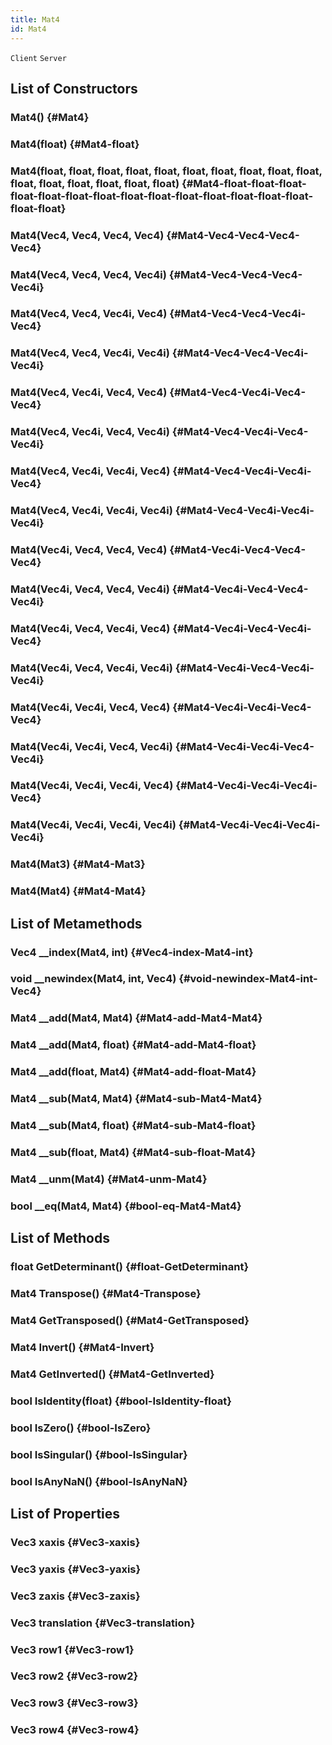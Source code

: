 ```yaml
---
title: Mat4
id: Mat4
---
```

`Client`
`Server`

## List of Constructors

### Mat4() {#Mat4}

### Mat4(float) {#Mat4-float}

### Mat4(float, float, float, float, float, float, float, float, float, float, float, float, float, float, float, float) {#Mat4-float-float-float-float-float-float-float-float-float-float-float-float-float-float-float-float}

### Mat4(Vec4, Vec4, Vec4, Vec4) {#Mat4-Vec4-Vec4-Vec4-Vec4}

### Mat4(Vec4, Vec4, Vec4, Vec4i) {#Mat4-Vec4-Vec4-Vec4-Vec4i}

### Mat4(Vec4, Vec4, Vec4i, Vec4) {#Mat4-Vec4-Vec4-Vec4i-Vec4}

### Mat4(Vec4, Vec4, Vec4i, Vec4i) {#Mat4-Vec4-Vec4-Vec4i-Vec4i}

### Mat4(Vec4, Vec4i, Vec4, Vec4) {#Mat4-Vec4-Vec4i-Vec4-Vec4}

### Mat4(Vec4, Vec4i, Vec4, Vec4i) {#Mat4-Vec4-Vec4i-Vec4-Vec4i}

### Mat4(Vec4, Vec4i, Vec4i, Vec4) {#Mat4-Vec4-Vec4i-Vec4i-Vec4}

### Mat4(Vec4, Vec4i, Vec4i, Vec4i) {#Mat4-Vec4-Vec4i-Vec4i-Vec4i}

### Mat4(Vec4i, Vec4, Vec4, Vec4) {#Mat4-Vec4i-Vec4-Vec4-Vec4}

### Mat4(Vec4i, Vec4, Vec4, Vec4i) {#Mat4-Vec4i-Vec4-Vec4-Vec4i}

### Mat4(Vec4i, Vec4, Vec4i, Vec4) {#Mat4-Vec4i-Vec4-Vec4i-Vec4}

### Mat4(Vec4i, Vec4, Vec4i, Vec4i) {#Mat4-Vec4i-Vec4-Vec4i-Vec4i}

### Mat4(Vec4i, Vec4i, Vec4, Vec4) {#Mat4-Vec4i-Vec4i-Vec4-Vec4}

### Mat4(Vec4i, Vec4i, Vec4, Vec4i) {#Mat4-Vec4i-Vec4i-Vec4-Vec4i}

### Mat4(Vec4i, Vec4i, Vec4i, Vec4) {#Mat4-Vec4i-Vec4i-Vec4i-Vec4}

### Mat4(Vec4i, Vec4i, Vec4i, Vec4i) {#Mat4-Vec4i-Vec4i-Vec4i-Vec4i}

### Mat4(Mat3) {#Mat4-Mat3}

### Mat4(Mat4) {#Mat4-Mat4}

## List of Metamethods

### Vec4 __index(Mat4, int) {#Vec4-index-Mat4-int}

### void __newindex(Mat4, int, Vec4) {#void-newindex-Mat4-int-Vec4}

### Mat4 __add(Mat4, Mat4) {#Mat4-add-Mat4-Mat4}

### Mat4 __add(Mat4, float) {#Mat4-add-Mat4-float}

### Mat4 __add(float, Mat4) {#Mat4-add-float-Mat4}

### Mat4 __sub(Mat4, Mat4) {#Mat4-sub-Mat4-Mat4}

### Mat4 __sub(Mat4, float) {#Mat4-sub-Mat4-float}

### Mat4 __sub(float, Mat4) {#Mat4-sub-float-Mat4}

### Mat4 __unm(Mat4) {#Mat4-unm-Mat4}

### bool __eq(Mat4, Mat4) {#bool-eq-Mat4-Mat4}

## List of Methods

### float GetDeterminant() {#float-GetDeterminant}

### Mat4 Transpose() {#Mat4-Transpose}

### Mat4 GetTransposed() {#Mat4-GetTransposed}

### Mat4 Invert() {#Mat4-Invert}

### Mat4 GetInverted() {#Mat4-GetInverted}

### bool IsIdentity(float) {#bool-IsIdentity-float}

### bool IsZero() {#bool-IsZero}

### bool IsSingular() {#bool-IsSingular}

### bool IsAnyNaN() {#bool-IsAnyNaN}

## List of Properties

### Vec3 xaxis {#Vec3-xaxis}

### Vec3 yaxis {#Vec3-yaxis}

### Vec3 zaxis {#Vec3-zaxis}

### Vec3 translation {#Vec3-translation}

### Vec3 row1 {#Vec3-row1}

### Vec3 row2 {#Vec3-row2}

### Vec3 row3 {#Vec3-row3}

### Vec3 row4 {#Vec3-row4}


